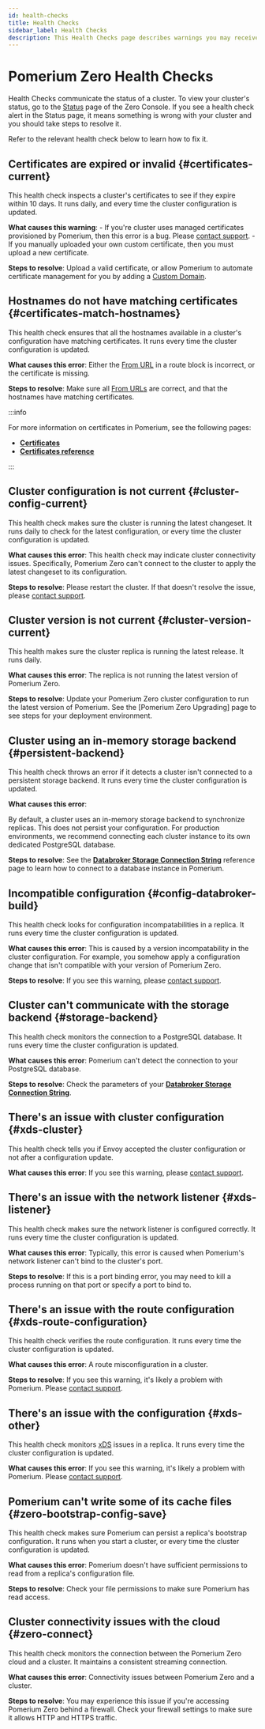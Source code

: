 ```yaml
---
id: health-checks
title: Health Checks
sidebar_label: Health Checks
description: This Health Checks page describes warnings you may receive from a failing health check in Pomerium Zero so you can resolve them.
---
```


# Pomerium Zero Health Checks

Health Checks communicate the status of a cluster. To view your cluster's status, go to the [Status](https://console.pomerium.app/app/reports/status) page of the Zero Console. If you see a health check alert in the Status page, it means something is wrong with your cluster and you should take steps to resolve it.

Refer to the relevant health check below to learn how to fix it.

## Certificates are expired or invalid {#certificates-current}

This health check inspects a cluster's certificates to see if they expire within 10 days. It runs daily, and every time the cluster configuration is updated.

**What causes this warning**: - If you're cluster uses managed certificates provisioned by Pomerium, then this error is a bug. Please [contact support](https://discuss.pomerium.com/). - If you manually uploaded your own custom certificate, then you must upload a new certificate.

**Steps to resolve**: Upload a valid certificate, or allow Pomerium to automate certificate management for you by adding a [Custom Domain](/docs/capabilities/custom-domains).

## Hostnames do not have matching certificates {#certificates-match-hostnames}

This health check ensures that all the hostnames available in a cluster's configuration have matching certificates. It runs every time the cluster configuration is updated.

**What causes this error**: Either the [From URL](/docs/reference/routes/from) in a route block is incorrect, or the certificate is missing.

**Steps to resolve**: Make sure all [From URLs](/docs/reference/routes/from) are correct, and that the hostnames have matching certificates.

:::info

For more information on certificates in Pomerium, see the following pages:

- [**Certificates**](/docs/concepts/certificates)
- [**Certificates reference**](/docs/reference/certificates)

:::

## Cluster configuration is not current {#cluster-config-current}

This health check makes sure the cluster is running the latest changeset. It runs daily to check for the latest configuration, or every time the cluster configuration is updated.

**What causes this error**: This health check may indicate cluster connectivity issues. Specifically, Pomerium Zero can't connect to the cluster to apply the latest changeset to its configuration.

**Steps to resolve**: Please restart the cluster. If that doesn't resolve the issue, please [contact support](https://discuss.pomerium.com/).

## Cluster version is not current {#cluster-version-current}

This health makes sure the cluster replica is running the latest release. It runs daily.

**What causes this error**: The replica is not running the latest version of Pomerium Zero.

**Steps to resolve**: Update your Pomerium Zero cluster configuration to run the latest version of Pomerium. See the [Pomerium Zero Upgrading] page to see steps for your deployment environment.

## Cluster using an in-memory storage backend {#persistent-backend}

This health check throws an error if it detects a cluster isn't connected to a persistent storage backend. It runs every time the cluster configuration is updated.

**What causes this error**:

By default, a cluster uses an in-memory storage backend to synchronize replicas. This does not persist your configuration. For production environments, we recommend connecting each cluster instance to its own dedicated PostgreSQL database.

**Steps to resolve**: See the [**Databroker Storage Connection String**](/docs/reference/databroker#databroker-storage-connection-string) reference page to learn how to connect to a database instance in Pomerium.

## Incompatible configuration {#config-databroker-build}

This health check looks for configuration incompatabilities in a replica. It runs every time the cluster configuration is updated.

**What causes this error**: This is caused by a version incompatability in the cluster configuration. For example, you somehow apply a configuration change that isn't compatible with your version of Pomerium Zero.

**Steps to resolve**: If you see this warning, please [contact support](https://discuss.pomerium.com/).

## Cluster can't communicate with the storage backend {#storage-backend}

This health check monitors the connection to a PostgreSQL database. It runs every time the cluster configuration is updated.

**What causes this error**: Pomerium can't detect the connection to your PostgreSQL database.

**Steps to resolve**: Check the parameters of your [**Databroker Storage Connection String**](/docs/reference/databroker#databroker-storage-connection-string).

## There's an issue with cluster configuration {#xds-cluster}

This health check tells you if Envoy accepted the cluster configuration or not after a configuration update.

**What causes this error**: If you see this warning, please [contact support](https://discuss.pomerium.com/).

## There's an issue with the network listener {#xds-listener}

This health check makes sure the network listener is configured correctly. It runs every time the cluster configuration is updated.

**What causes this error**: Typically, this error is caused when Pomerium's network listener can't bind to the cluster's port.

**Steps to resolve**: If this is a port binding error, you may need to kill a process running on that port or specify a port to bind to.

## There's an issue with the route configuration {#xds-route-configuration}

This health check verifies the route configuration. It runs every time the cluster configuration is updated.

**What causes this error**: A route misconfiguration in a cluster.

**Steps to resolve**: If you see this warning, it's likely a problem with Pomerium. Please [contact support](https://discuss.pomerium.com/).

## There's an issue with the configuration {#xds-other}

This health check monitors [xDS](https://www.envoyproxy.io/docs/envoy/latest/api-docs/xds_protocol) issues in a replica. It runs every time the cluster configuration is updated.

**What causes this error**: If you see this warning, it's likely a problem with Pomerium. Please [contact support](https://discuss.pomerium.com/).

## Pomerium can't write some of its cache files {#zero-bootstrap-config-save}

This health check makes sure Pomerium can persist a replica's bootstrap configuration. It runs when you start a cluster, or every time the cluster configuration is updated.

**What causes this error**: Pomerium doesn't have sufficient permissions to read from a replica's configuration file.

**Steps to resolve**: Check your file permissions to make sure Pomerium has read access.

## Cluster connectivity issues with the cloud {#zero-connect}

This health check monitors the connection between the Pomerium Zero cloud and a cluster. It maintains a consistent streaming connection.

**What causes this error**: Connectivity issues between Pomerium Zero and a cluster.

**Steps to resolve**: You may experience this issue if you're accessing Pomerium Zero behind a firewall. Check your firewall settings to make sure it allows HTTP and HTTPS traffic.
